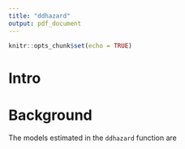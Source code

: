 ```yaml
---
title: "ddhazard"
output: pdf_document
---
```


```r
knitr::opts_chunk$set(echo = TRUE)
```

# Intro

# Background
The models estimated in the `ddhazard` function are 
